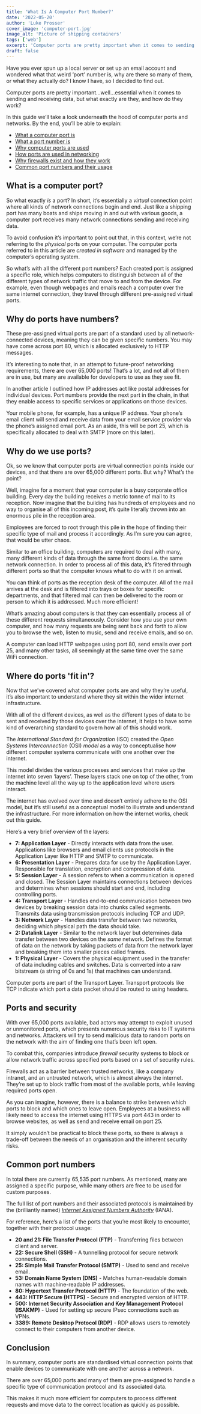 ```yaml
---
title: 'What Is A Computer Port Number?'
date: '2022-05-20'
author: 'Luke Prosser'
cover_image: 'computer-port.jpg'
image_alt: 'Picture of shipping containers'
tags: ['web']
excerpt: 'Computer ports are pretty important when it comes to sending and receiving data, but what exactly are they, and how do they work? In this guide we’ll take a look underneath the hood of computer ports and networks.'
draft: false
---
```


Have you ever spun up a local server or set up an email account and wondered what that weird ‘port’ number is, why are there so many of them, or what they actually do? I know I have, so I decided to find out.

Computer ports are pretty important...well...essential when it comes to sending and receiving data, but what exactly are they, and how do they work?

In this guide we’ll take a look underneath the hood of computer ports and networks. By the end, you’ll be able to explain:

- [What a computer port is](#what-is-a-computer-port)
- [What a port number is](#why-do-ports-have-numbers)
- [Why computer ports are used](#why-do-we-use-ports)
- [How ports are used in networking](#where-do-ports-fit-in)
- [Why firewalls exist and how they work](#ports-and-security)
- [Common port numbers and their usage](#common-port-numbers)

## What is a computer port?

So what exactly _is_ a port? In short, it’s essentially a _virtual_ connection point where all kinds of network connections begin and end. Just like a shipping port has many boats and ships moving in and out with various goods, a computer port receives many network connections sending and receiving data.

To avoid confusion it’s important to point out that, in this context, we’re not referring to the _physical_ ports on your computer. The computer ports referred to in this article are _created in software_ and managed by the computer’s operating system.

So what’s with all the different port numbers? Each created port is assigned a specific role, which helps computers to distinguish between all of the different types of network traffic that move to and from the device. For example, even though webpages and emails reach a computer over the same internet connection, they travel through different pre-assigned virtual ports.

## Why do ports have numbers?

These pre-assigned virtual ports are part of a standard used by all network-connected devices, meaning they can be given specific numbers. You may have come across port 80, which is allocated exclusively to HTTP messages.

It’s interesting to note that, in an attempt to future-proof networking requirements, there are over 65,000 ports! That’s a lot, and not all of them are in use, but many are available for developers to use as they see fit.

In another article I outlined how <Link href="/posts/domain-names-and-dns"><a>IP addresses</a></Link> act like postal addresses for individual devices. Port numbers provide the next part in the chain, in that they enable access to specific services or applications on those devices.

Your mobile phone, for example, has a unique IP address. Your phone’s email client will send and receive data from your email service provider via the phone’s assigned email port. As an aside, this will be port 25, which is specifically allocated to deal with SMTP (more on this later).

## Why do we use ports?

Ok, so we know that computer ports are virtual connection points inside our devices, and that there are over 65,000 different ports. But why? What’s the point?

Well, imagine for a moment that your computer is a busy corporate office building. Every day the building receives a metric tonne of mail to its reception. Now imagine that the building has hundreds of employees and no way to organise all of this incoming post, it’s quite literally thrown into an enormous pile in the reception area.

Employees are forced to root through this pile in the hope of finding their specific type of mail and process it accordingly. As I’m sure you can agree, that would be utter chaos.

Similar to an office building, computers are required to deal with many, many different kinds of data through the same front doors i.e. the same network connection. In order to process all of this data, it’s filtered through different ports so that the computer knows what to do with it on arrival.

You can think of ports as the reception desk of the computer. All of the mail arrives at the desk and is filtered into trays or boxes for specific departments, and that filtered mail can then be delivered to the room or person to which it is addressed. Much more efficient!

What’s amazing about computers is that they can essentially process all of these different requests simultaneously. Consider how you use your own computer, and how many requests are being sent back and forth to allow you to browse the web, listen to music, send and receive emails, and so on. 

A computer can load HTTP webpages using port 80, send emails over port 25, and many other tasks, all seemingly at the same time over the same WiFi connection.

## Where do ports 'fit in'?

Now that we’ve covered what computer ports are and why they’re useful, it’s also important to understand where they sit within the wider internet infrastructure.

With all of the different devices, as well as the different types of data to be sent and received by those devices over the internet, it helps to have some kind of overarching standard to govern how all of this should work.

The _International Standard for Organization_ (ISO) created the _Open Systems Interconnection_ (OSI) _model_ as a way to conceptualise how different computer systems communicate with one another over the internet.

This model divides the various processes and services that make up the internet into seven ‘layers’. These layers stack one on top of the other, from the machine level all the way up to the application level where users interact.

<InfoText>
  The internet has evolved over time and doesn’t entirely adhere to the OSI model, but it’s still useful as a conceptual model to illustrate and understand the infrastructure. For more information on how the internet works, <Link href="/posts/what-is-http"><a>check out this guide</a></Link>.
</InfoText>

Here’s a very brief overview of the layers:

- __7: Application Layer__ - Directly interacts with data from the user. Applications like browsers and email clients use protocols in the Application Layer like HTTP and SMTP to communicate.
- __6: Presentation Layer__ - Prepares data for use by the Application Layer. Responsible for translation, encryption and compression of data.
- __5: Session Layer__ - A session refers to when a communication is opened and closed. The Session Layer maintains connections between devices and determines when sessions should start and end, including controlling ports.
- __4: Transport Layer__ - Handles end-to-end communication between two devices by breaking session data into chunks called segments. Transmits data using transmission protocols including TCP and UDP.
- __3: Network Layer__ - Handles data transfer between two networks, deciding which physical path the data should take.
- __2: Datalink Layer__ - Similar to the network layer but determines data transfer between two devices on the _same_ network. Defines the format of data on the network by taking packets of data from the network layer and breaking them into smaller pieces called frames.
- __1: Physical Layer__ - Covers the physical equipment used in the transfer of data including cables and switches. Data is converted into a raw bitstream (a string of 0s and 1s) that machines can understand.

Computer ports are part of the Transport Layer. Transport protocols like TCP indicate which port a data packet should be routed to using headers.

## Ports and security

With over 65,000 ports available, bad actors may attempt to exploit unused or unmonitored ports, which presents numerous security risks to IT systems and networks. Attackers will try to send malicious data to random ports on the network with the aim of finding one that’s been left open.

To combat this, companies introduce _firewall_ security systems to block or allow network traffic across specified ports based on a set of security rules.

Firewalls act as a barrier between trusted networks, like a company intranet, and an untrusted network, which is almost always the internet. They’re set up to block traffic from most of the available ports, while leaving required ports open.

As you can imagine, however, there is a balance to strike between which ports to block and which ones to leave open. Employees at a business will likely need to access the internet using HTTPS via port 443 in order to browse websites, as well as send and receive email on port 25.

It simply wouldn’t be practical to block these ports, so there is always a trade-off between the needs of an organisation and the inherent security risks.

## Common port numbers

In total there are currently 65,535 port numbers. As mentioned, many are assigned a specific purpose, while many others are free to be used for custom purposes.

The full list of port numbers and their associated protocols is maintained by the (brilliantly named) _<a href="https://www.iana.org/assignments/service-names-port-numbers/service-names-port-numbers.xhtml" target="_blank">Internet Assigned Numbers Authority</a>_ (IANA).

For reference, here’s a list of the ports that you’re most likely to encounter, together with their protocol usage:

- __20 and 21: File Transfer Protocol (FTP)__ - Transferring files between client and server.
- __22: Secure Shell (SSH)__ - A tunnelling protocol for secure network connections.
- __25: Simple Mail Transfer Protocol (SMTP)__ - Used to send and receive email.
- __53: Domain Name System (DNS)__ - Matches human-readable domain names with machine-readable IP addresses.
- __80: Hypertext Transfer Protocol (HTTP)__ - The foundation of the web.
- __443: HTTP Secure (HTTPS)__ - Secure and encrypted version of HTTP.
- __500: Internet Security Association and Key Management Protocol (ISAKMP)__ - Used for setting up secure IPsec connections such as VPNs.
- __3389: Remote Desktop Protocol (RDP)__ - RDP allows users to remotely connect to their computers from another device.

## Conclusion

In summary, computer ports are standardised virtual connection points that enable devices to communicate with one another across a network.

There are over 65,000 ports and many of them are pre-assigned to handle a specific type of communication protocol and its associated data.

This makes it much more efficient for computers to process different requests and move data to the correct location as quickly as possible.
